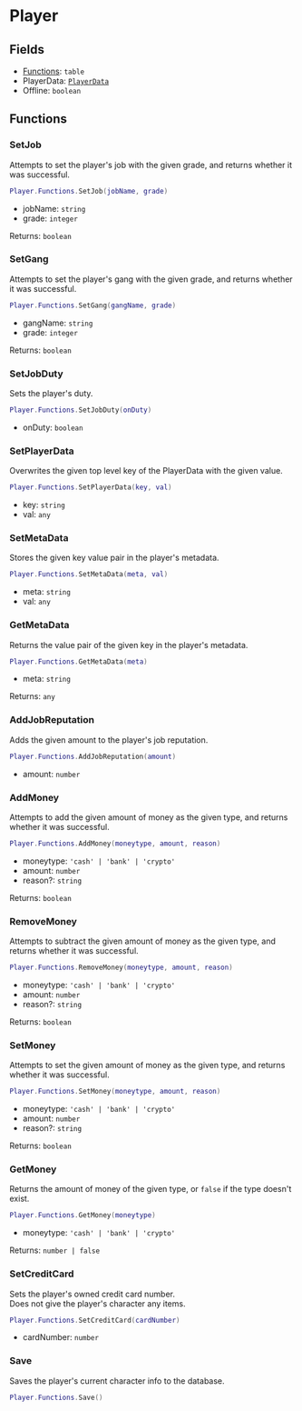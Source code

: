 # Player

## Fields

- [Functions](#functions): `table`
- PlayerData: [`PlayerData`](./player_data)
- Offline: `boolean`

## Functions

### SetJob

Attempts to set the player's job with the given grade, and returns whether it was successful.

```lua
Player.Functions.SetJob(jobName, grade)
```

- jobName: `string`
- grade: `integer`

Returns: `boolean`

### SetGang

Attempts to set the player's gang with the given grade, and returns whether it was successful.

```lua
Player.Functions.SetGang(gangName, grade)
```

- gangName: `string`
- grade: `integer`

Returns: `boolean`

### SetJobDuty

Sets the player's duty.

```lua
Player.Functions.SetJobDuty(onDuty)
```

- onDuty: `boolean`

### SetPlayerData

Overwrites the given top level key of the PlayerData with the given value.

```lua
Player.Functions.SetPlayerData(key, val)
```

- key: `string`
- val: `any`

### SetMetaData

Stores the given key value pair in the player's metadata.

```lua
Player.Functions.SetMetaData(meta, val)
```

- meta: `string`
- val: `any`

### GetMetaData

Returns the value pair of the given key in the player's metadata.

```lua
Player.Functions.GetMetaData(meta)
```

- meta: `string`

Returns: `any`

### AddJobReputation

Adds the given amount to the player's job reputation.

```lua
Player.Functions.AddJobReputation(amount)
```

- amount: `number`

### AddMoney

Attempts to add the given amount of money as the given type, and returns whether it was successful.

```lua
Player.Functions.AddMoney(moneytype, amount, reason)
```

- moneytype: `'cash' | 'bank' | 'crypto'`
- amount: `number`
- reason?: `string`

Returns: `boolean`

### RemoveMoney

Attempts to subtract the given amount of money as the given type, and returns whether it was successful.

```lua
Player.Functions.RemoveMoney(moneytype, amount, reason)
```

- moneytype: `'cash' | 'bank' | 'crypto'`
- amount: `number`
- reason?: `string`

Returns: `boolean`

### SetMoney

Attempts to set the given amount of money as the given type, and returns whether it was successful.

```lua
Player.Functions.SetMoney(moneytype, amount, reason)
```

- moneytype: `'cash' | 'bank' | 'crypto'`
- amount: `number`
- reason?: `string`

Returns: `boolean`

### GetMoney

Returns the amount of money of the given type, or `false` if the type doesn't exist.

```lua
Player.Functions.GetMoney(moneytype)
```

- moneytype: `'cash' | 'bank' | 'crypto'`

Returns: `number | false`

### SetCreditCard

Sets the player's owned credit card number. \
Does not give the player's character any items.

```lua
Player.Functions.SetCreditCard(cardNumber)
```

- cardNumber: `number`

### Save

Saves the player's current character info to the database.

```lua
Player.Functions.Save()
```
